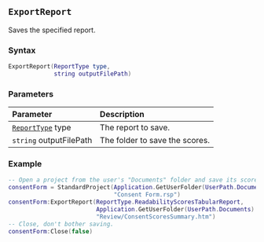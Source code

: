 ::: {.minipage data-latex="{\textwidth}"}
## `ExportReport` {#standard-exportreport}

Saves\index{reports!exporting} the specified report.

### Syntax {-}

``` .lua
ExportReport(ReportType type,
             string outputFilePath) 
```

### Parameters {-}

**Parameter** | **Description**
| :-- | :-- |
| [`ReportType`](#reporttype) type | The report to save. |
| `string` outputFilePath | The folder to save the scores. |

### Example\index{examples!exporting statistics reports} {-}

``` .lua
-- Open a project from the user's "Documents" folder and save its scores summary
consentForm = StandardProject(Application.GetUserFolder(UserPath.Documents) ..
                              "Consent Form.rsp")
consentForm:ExportReport(ReportType.ReadabilityScoresTabularReport,
                         Application.GetUserFolder(UserPath.Documents) ..
                         "Review/ConsentScoresSummary.htm")
-- Close, don't bother saving.
consentForm:Close(false)
```
:::